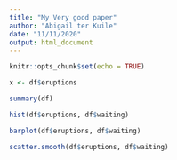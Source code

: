 ```yaml
---
title: "My Very good paper"
author: "Abigail ter Kuile"
date: "11/11/2020"
output: html_document
---
```


```r
knitr::opts_chunk$set(echo = TRUE)
```

```r
x <- df$eruptions
```

```r
summary(df)
```
```r
hist(df$eruptions, df$waiting)
```

```r
barplot(df$eruptions, df$waiting)
```

```r
scatter.smooth(df$eruptions, df$waiting)
```

